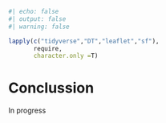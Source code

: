 ```r
#| echo: false
#| output: false
#| warning: false

lapply(c("tidyverse","DT","leaflet","sf"),
       require,
       character.only =T)
```

# Conclussion

In progress
